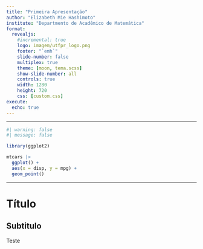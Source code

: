 ```yaml
---
title: "Primeira Apresentação"
author: "Elizabeth Mie Hashimoto"
institute: "Departmento de Acadêmico de Matemática"
format:
  revealjs:
    #incremental: true
    logo: imagem/utfpr_logo.png
    footer: "`emh`"
    slide-number: false
    multiplex: true
    theme: [moon, tema.scss]
    show-slide-number: all
    controls: true
    width: 1280
    height: 720
    css: [custom.css]
execute:
  echo: true
---
```



---

```r
#| warning: false
#| message: false

library(ggplot2)

mtcars |>
  ggplot() +
  aes(x = disp, y = mpg) +
  geom_point()
```

---

# Título

## Subtitulo

Teste